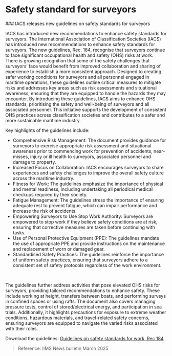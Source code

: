 # Safety standard for surveyors

<div data-type='wrapper'>
### IACS releases new guidelines on safety standards for surveyors

IACS has introduced new recommendations to enhance safety standards for surveyors.
The International Association of Classification Societies (IACS) has introduced new recommendations to enhance safety standards for surveyors.
The new guidelines, Rec. 184, recognise that surveyors continue to face significant occupational health and safety (OHS) risks at work.
There is growing recognition that some of the safety challenges that surveyors’ face would benefit from improved collaboration and sharing of experience to establish a more consistent approach.
Designed to creating safer working conditions for surveyors and all personnel engaged in maritime operations, these guidelines outline critical measures to mitigate risks and addresses key areas such as risk assessments and situational awareness, ensuring that they are equipped to handle the hazards they may encounter.
By introducing these guidelines, IACS aims to enhance OHS standards, prioritising the safety and well-being of surveyors and all associated personnel. This initiative supports the development of consistent OHS practices across classification societies and contributes to a safer and more sustainable maritime industry.

Key highlights of the guidelines include:
- Comprehensive Risk Management: The document provides guidance for surveyors to exercise appropriate risk assessment and situational awareness prior to commencing work for prevention of accidents, near-misses, injury or ill health to surveyors, associated personnel and damage to property.
- Increased Focus on Collaboration: IACS encourages surveyors to share experiences and safety challenges to improve the overall safety culture across the maritime industry.
- Fitness for Work: The guidelines emphasize the importance of physical and mental readiness, including undertaking all periodical medical checkups required by their society.
- Fatigue Management: The guidelines stress the importance of ensuring adequate rest to prevent fatigue, which can impair performance and increase the risk of accidents.
- Empowering Surveyors to Use Stop Work Authority: Surveyors are empowered to stop work if they believe safety conditions are at risk, ensuring that corrective measures are taken before continuing with tasks.
- Use of Personal Protective Equipment (PPE): The guidelines mandate the use of appropriate PPE and provide instructions on the maintenance and replacement of worn or damaged gear.
- Standardised Safety Practices: The guidelines reinforce the importance of uniform safety practices, ensuring that surveyors adhere to a consistent set of safety protocols regardless of the work environment.
<br/>

The guidelines further address activities that pose elevated OHS risks for surveyors, providing tailored recommendations to enhance safety. These include working at height, transfers between boats, and performing surveys in confined spaces or using rafts. The document also covers managing pressure tests, control of stored/electrical energy, and participation in sea trials. Additionally, it highlights precautions for exposure to extreme weather conditions, hazardous materials, and travel-related safety concerns, ensuring surveyors are equipped to navigate the varied risks associated with their roles.

Download the guidelines: [Guidelines on safety standards for work, Rec 184](https://www.iims.org.uk/download/817/)

> Reference: IIMS News bulletin March 2025
</div>